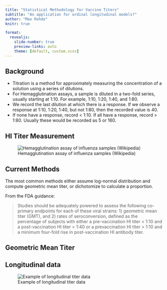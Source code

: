 ```yaml
---
title: "Statistical Methodology for Vaccine Titers"
subtitle: "An application for ordinal longitudinal models?"
author: "Max Rohde"
knitr: true

format:
  revealjs:
    slide-number: true
    preview-links: auto
    theme: [default, custom.scss]
---
```


## Background

- Titration is a method for approximately measuring the concentration of a solution using a series of dilutions.
- For Hemagglutination assays, a sample is diluted in a two-fold series, usually starting at 1:10. For example, 1:10, 1:20, 1:40, and 1:80.
- We record the last dilution at which there is a response. If we observe a response at 1:10, 1:20, 1:40, but not 1:80, then the recorded value is 40.
- If none have a response, record < 1:10. If all have a response, record > 1:80. Usually these would be recorded as 5 or 160.

## HI Titer Measurement

![Hemagglutination assay of influenza samples (Wikipedia)](assay.jpg)

## Current Methods

The most common methods either assume log-normal distribution and compute geometric mean titer, or dichotomize to calculate a proportion.

From the FDA guidance:

> Studies should be adequately powered to assess the following co-primary endpoints for each of these viral strains: 1) geometric mean titer (GMT), and 2) rates of seroconversion, defined as the percentage of subjects with either a pre-vaccination HI titer < 1:10 and a post-vaccination HI titer > 1:40 or a prevaccination HI titer > 1:10 and a minimum four-fold rise in post-vaccination HI antibody titer.

## Geometric Mean Titer

\begin{align*}
\frac{1}{n} (\log(x_1) + \log(x_2) \ldots + \log(x_n)) &= \frac{1}{n} \log(x_1 \times x_2 \ldots \times x_n) \\ &=
\log([x_1 \times x_2 \ldots \times x_n]^{\frac{1}{n}})
\end{align*}

## Longitudinal data

![Example of longitudinal titer data](long.png)

